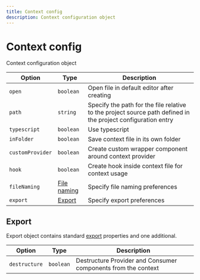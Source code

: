 ---
title: Context config
description: Context configuration object
---

# Context config

<Description>Context configuration object</Description>

| Option                      | Type                                            | Description                                                                                                  |
| --------------------------- | ----------------------------------------------- | ------------------------------------------------------------------------------------------------------------ |
| <code>open</code>           | <code>boolean</code>                            | Open file in default editor after creating                                                                   |
| <code>path</code>           | <code>string</code>                             | Specify the path for the file relative to the project source path defined in the project configuration entry |
| <code>typescript</code>     | <code>boolean</code>                            | Use typescript                                                                                               |
| <code>inFolder</code>       | <code>boolean</code>                            | Save context file in its own folder                                                                          |
| <code>customProvider</code> | <code>boolean</code>                            | Create custom wrapper component around context provider                                                      |
| <code>hook</code>           | <code>boolean</code>                            | Create hook inside context file for context usage                                                            |
| <code>fileNaming</code>     | [File naming](/docs/config/project#file-naming) | Specify file naming preferences                                                                              |
| <code>export</code>         | [Export](#export)                               | Specify export preferences                                                                                   |

## Export

Export object contains standard [export](/docs/config/project#export) properties and one additional.

| Option                   | Type                 | Description                                                   |
| ------------------------ | -------------------- | ------------------------------------------------------------- |
| <code>destructure</code> | <code>boolean</code> | Destructure Provider and Consumer components from the context |
